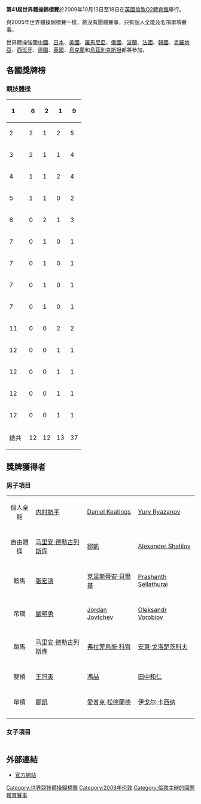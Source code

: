 '''第41屆世界體操錦標賽'''於2009年10月13日至18日在[[英國|英國]][[倫敦|倫敦]][[O2體育館|O2體育館]]舉行。

與2005年世界體操錦標賽一樣，將沒有團體賽事，只有個人全能及名項單項賽事。

世界體操強國[[中國|中國]]、[[日本|日本]]、[[美國|美國]]、[[羅馬尼亞|羅馬尼亞]]、[[俄國|俄國]]、[[波蘭|波蘭]]、[[法國|法國]]、[[韓國|韓國]]、[[克羅地亞|克羅地亞]]、[[西班牙|西班牙]]、[[德國|德國]]、[[英國|英國]]、[[烏克蘭|烏克蘭]]和[[烏茲別克斯坦|烏茲別克斯坦]]都將參加。

== 各國獎牌榜 ==
=== 競技體操 ===

{| {{RankedMedalTable|class=wikitable sortable}}
|-
! scope=row | 1 
|align=left| {{flagcountry|CHN}} || 6 || 2 || 1 || 9
|-
! scope=row | 2 
|align=left| {{flagcountry|USA}} || 2 || 1 || 2 || 5
|-
! scope=row | 3 
|align=left| {{flagcountry|ROU}} || 2 || 1 || 1 || 4
|-
! scope=row | 4 
|align=left| {{flagcountry|JPN}} || 1 || 1 || 2 || 4
|-
! scope=row | 5
|align=left| {{flagcountry|GBR}} || 1 || 1 || 0 || 2
|-
! scope=row | 6
|align=left| {{flagcountry|AUS}} || 0 || 2 || 1 || 3
|-
! scope=row | 7
|align=left| {{flagcountry|BUL}} || 0 || 1 || 0 || 1
|-
! scope=row | 7
|align=left| {{flagcountry|HUN}} || 0 || 1 || 0 || 1
|-
! scope=row | 7
|align=left| {{flagcountry|SUI}} || 0 || 1 || 0 || 1
|-
! scope=row | 7
|align=left| {{flagcountry|NED}} || 0 || 1 || 0 || 1
|-
! scope=row | 11
|align=left| {{flagcountry|RUS}} || 0 || 0 || 2 || 2
|-
! scope=row | 12
|align=left| {{flagcountry|FRA}} || 0 || 0 || 1 || 1
|-
! scope=row | 12
|align=left| {{flagcountry|ISR}} || 0 || 0 || 1 || 1
|-
! scope=row | 12
|align=left| {{flagcountry|UKR}} || 0 || 0 || 1 || 1
|-
! scope=row | 12
|align=left| {{flagcountry|ITA}} || 0 || 0 || 1 || 1
|- class="sortbottom"
! scope=col colspan=2 | 總共  || 12 || 12 || 13 || 37
|}

== 獎牌獲得者 ==

=== 男子項目 ===

{|{{MedalistTable|type=項目|columns=1|labelwidth=100px|style=font-family:Arial width=75%}} 
|-
|  align=center|個人全能
|[[内村航平|内村航平]]<br>{{flag|JPN}}
|[[Daniel_Keatings|Daniel Keatings]]<br>{{flag|GBR}}
|[[Yury_Ryazanov|Yury Ryazanov]]<br>{{flag|RUS}}
|-
|-
|  align=center|自由體操
|[[马里安·德勒古列斯库|马里安·德勒古列斯库]]<br>{{flag|ROU}}
|[[鄒凱|鄒凱]]<br>{{flag|CHN}}
|[[Alexander_Shatilov|Alexander Shatilov]]<br>{{flag|ISR}}
|-
|-
|  align=center|鞍馬
|[[張宏濤|張宏濤]]<br>{{flag|CHN}}
|[[克里斯蒂安·貝爾基|克里斯蒂安·貝爾基]]<br>{{flag|HUN}}
|[[Prashanth_Sellathurai|Prashanth Sellathurai]]<br>{{flag|AUS}}
|-
|-
|  align=center|吊環
|[[嚴明勇|嚴明勇]]<br>{{flag|CHN}}
|[[Jordan_Jovtchev|Jordan Jovtchev]]<br>{{flag|BUL}}
|[[Oleksandr_Vorobiov|Oleksandr Vorobiov]]<br>{{flag|UKR}}
|-
|-
|  align=center|跳馬
|[[马里安·德勒古列斯库|马里安·德勒古列斯库]]<br>{{flag|ROU}}
|[[弗拉菲烏斯·科齊|弗拉菲烏斯·科齊]]<br>{{flag|ROU}}
|[[安東·戈洛楚茨科夫|安東·戈洛楚茨科夫]]<br>{{flag|RUS}}
|-
|-
|  align=center|雙槓
|[[王冠寅|王冠寅]]<br>{{flag|CHN}}
|[[冯喆_(体操运动员)|馮喆]]<br>{{flag|CHN}}
|[[田中和仁|田中和仁]]<br>{{flag|JPN}}
|-
|-
|  align=center|單槓
|[[鄒凱|鄒凱]]<br>{{flag|CHN}}
|[[愛普克·松德蘭德|愛普克·松德蘭德]]<br>{{flag|NED}}
|[[伊戈尔·卡西纳|伊戈尔·卡西纳]]<br>{{flag|ITA}}
|-
|-
|}

=== 女子項目 ===
{|{{MedalistTable|type=項目|columns=1|labelwidth=100px|style=font-family:Arial width=75%}} 
|-
|-
| align=center|個人全能
|[[布丽奇特·斯隆|布丽奇特·斯隆]]<br>{{flag|USA}}
|[[Rebecca_Bross|Rebecca Bross]]<br>{{flag|USA}}
|[[鶴見虹子|鶴見虹子]]<br>{{flag|JPN}}
|-
|-
| align=center|自由體操
|[[伊麗莎白·特維德爾|伊麗莎白·特維德爾]]<br>{{flag|GBR}}
|[[勞倫·米切爾|勞倫·米切爾]]<br>{{flag|AUS}}
|[[眭祿|眭祿]]<br>{{flag|CHN}}
|-
|-
| align=center|平衡木
|[[鄧琳琳|鄧琳琳]]<br>{{flag|CHN}}
|[[勞倫·米切爾|勞倫·米切爾]]<br>{{flag|AUS}}
|[[Ivana_Hong|Ivana Hong]]<br>{{flag|USA}}
|-
|-
| align=center|高低槓
|[[何可欣|何可欣]]<br>{{flag|CHN}}
|[[鶴見虹子|鶴見虹子]]<br>{{flag|JPN}}
|[[Ana_Porgras|Ana Porgras]]<br>{{flag|ROU}}<br>[[Rebecca_Bross|Rebecca Bross]]<br>{{flag|USA}}
|-
|-
| align=center|跳馬
|[[Kayla_Williams|Kayla Williams]]<br>{{flag|USA}}
|[[Ariella_Kaeslin|Ariella Kaeslin]]<br>{{flag|SUI}}
|[[Youna_Dufournet|Youna Dufournet]]<br>{{flag|FRA}}
|-
|}

== 外部連結 ==
{{Commonscat|2009 World Artistic Gymnastics Championships}}
*[https://web.archive.org/web/20081219041235/http://www.worldgymnastics2009.com/ 官方網站]

{{世界體操錦標賽}}
[[Category:世界競技體操錦標賽|Category:世界競技體操錦標賽]]
[[Category:2009年伦敦|Category:2009年伦敦]]
[[Category:倫敦主辦的國際體育賽事|Category:倫敦主辦的國際體育賽事]]